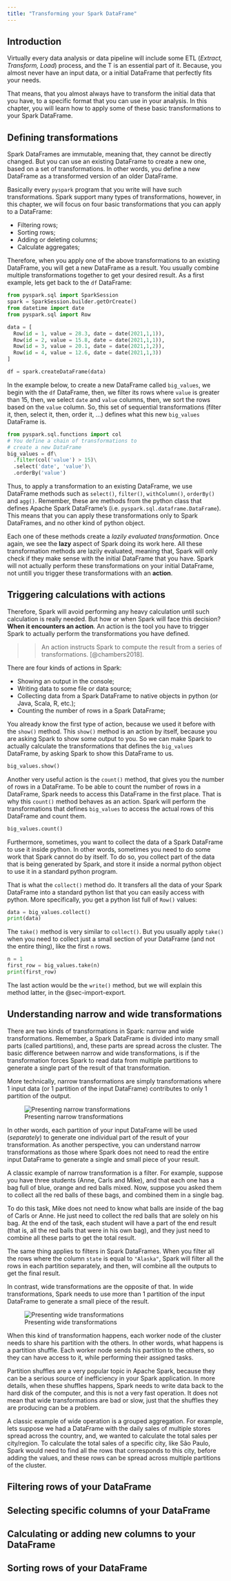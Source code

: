 ```yaml
---
title: "Transforming your Spark DataFrame"
---
```


## Introduction

Virtually every data analysis or data pipeline will include some ETL (*Extract, Transform, Load*) process, and the T is an essential part of it. Because, you almost never have an input data, or a initial DataFrame that perfectly fits your needs. 

That means, that you almost always have to transform the initial data that you have, to a specific format that you can use in your analysis. In this chapter, you will learn how to apply some of these basic transformations to your Spark DataFrame.

## Defining transformations

Spark DataFrames are immutable, meaning that, they cannot be directly changed. But you can use an existing DataFrame to create a new one, based on a set of transformations. In other words, you define a new DataFrame as a transformed version of an older DataFrame.

Basically every `pyspark` program that you write will have such transformations. Spark support many types of transformations, however, in this chapter, we will focus on four basic transformations that you can apply to a DataFrame:

- Filtering rows;
- Sorting rows;
- Adding or deleting columns;
- Calculate aggregates;

Therefore, when you apply one of the above transformations to an existing DataFrame, you will get a new DataFrame as a result. You usually combine multiple transformations together to get your desired result. As a first example, lets get back to the `df` DataFrame:

```python
from pyspark.sql import SparkSession
spark = SparkSession.builder.getOrCreate()
from datetime import date
from pyspark.sql import Row

data = [
  Row(id = 1, value = 28.3, date = date(2021,1,1)),
  Row(id = 2, value = 15.8, date = date(2021,1,1)),
  Row(id = 3, value = 20.1, date = date(2021,1,2)),
  Row(id = 4, value = 12.6, date = date(2021,1,3))
]

df = spark.createDataFrame(data)
```

In the example below, to create a new DataFrame called `big_values`, we begin with the `df` DataFrame, then, we filter its rows where `value` is greater than 15, then, we select `date` and `value` columns, then, we sort the rows based on the `value` column. So, this set of sequential transformations (filter it, then, select it, then, order it, ...) defines what this new `big_values` DataFrame is.

```python
from pyspark.sql.functions import col
# You define a chain of transformations to
# create a new DataFrame
big_values = df\
  .filter(col('value') > 15)\
  .select('date', 'value')\
  .orderBy('value')
```

Thus, to apply a transformation to an existing DataFrame, we use DataFrame methods such as `select()`, `filter()`, `withColumn()`, `orderBy()` and `agg()`. Remember, these are methods from the python class that defines Apache Spark DataFrame's (i.e. `pyspark.sql.dataframe.DataFrame`). This means that you can apply these transformations only to Spark DataFrames, and no other kind of python object. 

Each one of these methods create a *lazily evaluated transformation*. Once again, we see the **lazy** aspect of Spark doing its work here. All these transformation methods are lazily evaluated, meaning that, Spark will only check if they make sense with the initial DataFrame that you have. Spark will not actually perform these transformations on your initial DataFrame, not untill you trigger these transformations with an **action**.

## Triggering calculations with actions {#sec-dataframe-actions}

Therefore, Spark will avoid performing any heavy calculation until such calculation is really needed. But how or when Spark will face this decision? **When it encounters an action**. An action is the tool you have to trigger Spark to actually perform the transformations you have defined.

>> An action instructs Spark to compute the result from a series of transformations. [@chambers2018].

There are four kinds of actions in Spark:

- Showing an output in the console;
- Writing data to some file or data source;
- Collecting data from a Spark DataFrame to native objects in python (or Java, Scala, R, etc.);
- Counting the number of rows in a Spark DataFrame;

You already know the first type of action, because we used it before with the `show()` method. This `show()` method is an action by itself, because you are asking Spark to show some output to you. So we can make Spark to actually calculate the transformations that defines the `big_values` DataFrame, by asking Spark to show this DataFrame to us.

```python
big_values.show()
```

Another very useful action is the `count()` method, that gives you the number of rows in a DataFrame. To be able to count the number of rows in a DataFrame, Spark needs to access this DataFrame in the first place. That is why this `count()` method behaves as an action. Spark will perform the transformations that defines `big_values` to access the actual rows of this DataFrame and count them.

```python
big_values.count()
```

Furthermore, sometimes, you want to collect the data of a Spark DataFrame to use it inside python. In other words, sometimes you need to do some work that Spark cannot do by itself. To do so, you collect part of the data that is being generated by Spark, and store it inside a normal python object to use it in a standard python program. 

That is what the `collect()` method do. It transfers all the data of your Spark DataFrame into a standard python list that you can easily access with python. More specifically, you get a python list full of `Row()` values:

```python
data = big_values.collect()
print(data)
```

The `take()` method is very similar to `collect()`. But you usually apply `take()` when you need to collect just a small section of your DataFrame (and not the entire thing), like the first `n` rows.

```python
n = 1
first_row = big_values.take(n)
print(first_row)
```

The last action would be the `write()` method, but we will explain this method latter, in the @sec-import-export.

 
## Understanding narrow and wide transformations

There are two kinds of transformations in Spark: narrow and wide transformations. Remember, a Spark DataFrame is divided into many small parts (called partitions), and, these parts are spread across the cluster. The basic difference between narrow and wide transformations, is if the transformation forces Spark to read data from multiple partitions to generate a single part of the result of that transformation.

More technically, narrow transformations are simply transformations where 1 input data (or 1 partition of the input DataFrame) contributes to only 1 partition of the output. 

![Presenting narrow transformations](../Figures/narrow-transformations.png){#fig-narrow-transformations fig-align="center"}

In other words, each partition of your input DataFrame will be used (*separately*) to generate one individual part of the result of your transformation. As another perspective, you can understand narrow transformations as those where Spark does not need to read the entire input DataFrame to generate a single and small piece of your result.

A classic example of narrow transformation is a filter. For example, suppose you have three students (Anne, Carls and Mike), and that each one has a bag full of blue, orange and red balls mixed. Now, suppose you asked them to collect all the red balls of these bags, and combined them in a single bag. 

To do this task, Mike does not need to know what balls are inside of the bag of Carls or Anne. He just need to collect the red balls that are solely on his bag. At the end of the task, each student will have a part of the end result (that is, all the red balls that were in his own bag), and they just need to combine all these parts to get the total result. 

The same thing applies to filters in Spark DataFrames. When you filter all the rows where the column `state` is equal to `"Alaska"`, Spark will filter all the rows in each partition separately, and then, will combine all the outputs to get the final result.

In contrast, wide transformations are the opposite of that. In wide transformations, Spark needs to use more than 1 partition of the input DataFrame to generate a small piece of the result.


![Presenting wide transformations](../Figures/wide-transformations.png){#fig-wide-transformations fig-align="center"}

When this kind of transformation happens, each worker node of the cluster needs to share his partition with the others. In other words, what happens is a partition shuffle. Each worker node sends his partition to the others, so they can have access to it, while performing their assigned tasks.

Partition shuffles are a very popular topic in Apache Spark, because they can be a serious source of inefficiency in your Spark application. In more details, when these shuffles happens, Spark needs to write data back to the hard disk of the computer, and this is not a very fast operation. It does not mean that wide transformations are bad or slow, just that the shuffles they are producing can be a problem.

A classic example of wide operation is a grouped aggregation. For example, lets suppose we had a DataFrame with the daily sales of multiple stores spread across the country, and, we wanted to calculate the total sales per city/region. To calculate the total sales of a specific city, like São Paulo, Spark would need to find all the rows that corresponds to this city, before adding the values, and these rows can be spread across multiple partitions of the cluster.



## Filtering rows of your DataFrame


## Selecting specific columns of your DataFrame


## Calculating or adding new columns to your DataFrame


## Sorting rows of your DataFrame


